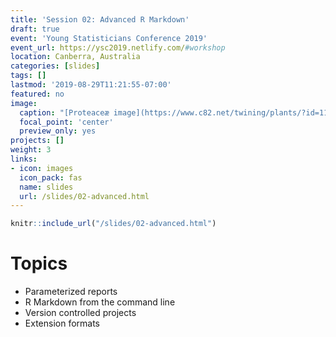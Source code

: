 ```yaml
---
title: 'Session 02: Advanced R Markdown'
draft: true
event: 'Young Statisticians Conference 2019'
event_url: https://ysc2019.netlify.com/#workshop
location: Canberra, Australia
categories: [slides]
tags: []
lastmod: '2019-08-29T11:21:55-07:00'
featured: no
image:
  caption: "[Proteaceæ image](https://www.c82.net/twining/plants/?id=118) by Nicholas Rougeux, CC-BY-SA"
  focal_point: 'center'
  preview_only: yes
projects: []
weight: 3
links:
- icon: images
  icon_pack: fas
  name: slides
  url: /slides/02-advanced.html
---
```



```r
knitr::include_url("/slides/02-advanced.html")
```

# Topics

+ Parameterized reports
+ R Markdown from the command line
+ Version controlled projects
+ Extension formats
